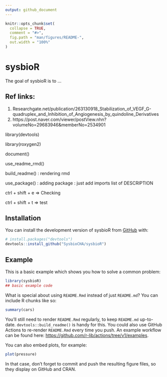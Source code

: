 ```yaml
---
output: github_document
---
```


<!-- README.md is generated from README.Rmd. Please edit that file -->

```r
knitr::opts_chunk$set(
  collapse = TRUE,
  comment = "#>",
  fig.path = "man/figures/README-",
  out.width = "100%"
)
```

# sysbioR

<!-- badges: start -->
<!-- badges: end -->

The goal of sysbioR is to ...


## Ref links:
1. Researchgate.net/publication/263130918_Stabilization_of_VEGF_G-quadruplex_and_Inhibition_of_Angiogenesis_by_quindoline_Derivatives
2. https://post.naver.com/viewer/postView.nhn?volumeNo=29683946&memberNo=2534901

library(devtools)

library(roxygen2)

document()

use_readme_rmd()

build_readme() : rendering rmd

use_package() : adding package : just add imports list of DESCRIPTION

ctrl + shift + e  => Checking

ctrl + shift + t  => test



## Installation

You can install the development version of sysbioR from [GitHub](https://github.com/) with:

``` r
# install.packages("devtools")
devtools::install_github("SysbioCHA/sysbioR")
```






## Example

This is a basic example which shows you how to solve a common problem:

```r
library(sysbioR)
## basic example code
```

What is special about using `README.Rmd` instead of just `README.md`? You can include R chunks like so:

```r
summary(cars)
```

You'll still need to render `README.Rmd` regularly, to keep `README.md` up-to-date. `devtools::build_readme()` is handy for this. You could also use GitHub Actions to re-render `README.Rmd` every time you push. An example workflow can be found here: <https://github.com/r-lib/actions/tree/v1/examples>.

You can also embed plots, for example:

```r
plot(pressure)
```

In that case, don't forget to commit and push the resulting figure files, so they display on GitHub and CRAN.
